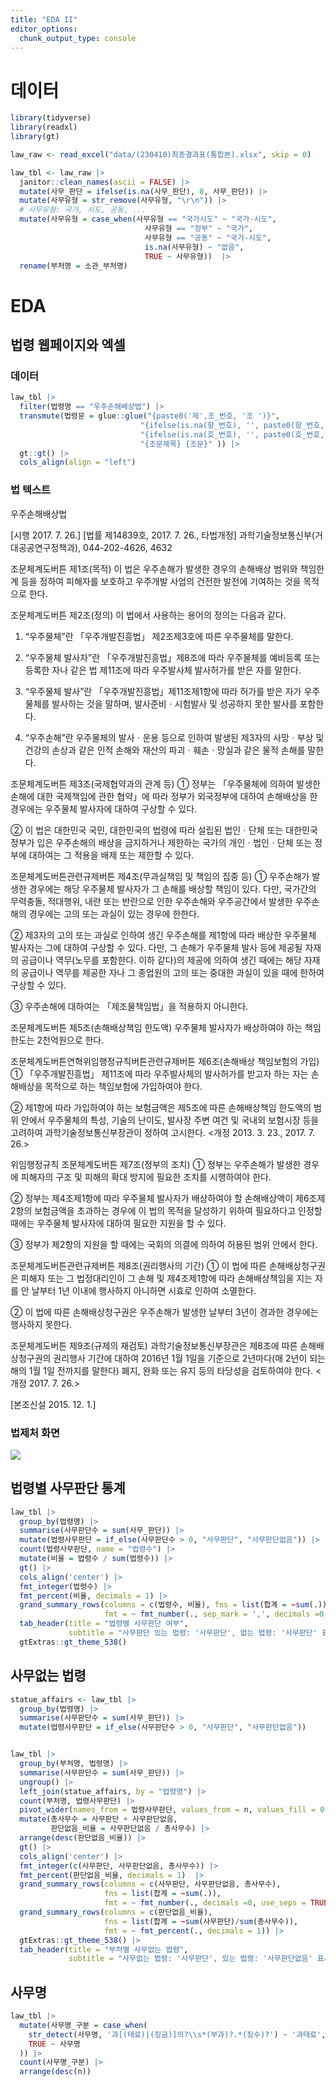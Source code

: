 ```yaml
---
title: "EDA II"
editor_options: 
  chunk_output_type: console
---
```


# 데이터

```r
library(tidyverse)
library(readxl)
library(gt)

law_raw <- read_excel("data/(230410)최종결과표(통합본).xlsx", skip = 0)

law_tbl <- law_raw |>
  janitor::clean_names(ascii = FALSE) |> 
  mutate(사무_판단 = ifelse(is.na(사무_판단), 0, 사무_판단)) |> 
  mutate(사무유형 = str_remove(사무유형, "\r\n")) |>
  # 사무유형: 국가, 시도, 공동, ...
  mutate(사무유형 = case_when(사무유형 == "국가시도" ~ "국가-시도",
                              사무유형 == "정부" ~ "국가",
                              사무유형 == "공동" ~ "국가-시도",
                              is.na(사무유형) ~ "없음",
                              TRUE ~ 사무유형))  |> 
  rename(부처명 = 소관_부처명)

```  


# EDA



## 법령 웹페이지와 엑셀

::: {.panel-tabset}

### 데이터 {.unnumbered}

```r
law_tbl |> 
  filter(법령명 == "우주손해배상법") |> 
  transmute(법령문 = glue::glue("{paste0('제',조_번호, '조 ')}",
                             "{ifelse(is.na(항_번호), '', paste0(항_번호, '항 '))}",
                             "{ifelse(is.na(호_번호), '', paste0(호_번호, '호 '))}",
                             "{조문제목} {조문}" )) |> 
  gt::gt() |> 
  cols_align(align = "left")
```

### 법 텍스트 {.unnumbered}

우주손해배상법

[시행 2017. 7. 26.] [법률 제14839호, 2017. 7. 26., 타법개정]
과학기술정보통신부(거대공공연구정책과), 044-202-4626, 4632

조문체계도버튼
 제1조(목적) 이 법은 우주손해가 발생한 경우의 손해배상 범위와 책임한계 등을 정하여 피해자를 보호하고 우주개발 사업의 건전한 발전에 기여하는 것을 목적으로 한다.

조문체계도버튼
 제2조(정의) 이 법에서 사용하는 용어의 정의는 다음과 같다.

1. “우주물체”란 「우주개발진흥법」 제2조제3호에 따른 우주물체를 말한다.

2. “우주물체 발사자”란 「우주개발진흥법」제8조에 따라 우주물체를 예비등록 또는 등록한 자나 같은 법 제11조에 따라 우주발사체 발사허가를 받은 자를 말한다.

3. “우주물체 발사”란 「우주개발진흥법」제11조제1항에 따라 허가를 받은 자가 우주물체를 발사하는 것을 말하며, 발사준비ㆍ시험발사 및 성공하지 못한 발사를 포함한다.

4. “우주손해”란 우주물체의 발사ㆍ운용 등으로 인하여 발생된 제3자의 사망ㆍ부상 및 건강의 손상과 같은 인적 손해와 재산의 파괴ㆍ훼손ㆍ망실과 같은 물적 손해를 말한다.

조문체계도버튼
 제3조(국제협약과의 관계 등) ① 정부는 「우주물체에 의하여 발생한 손해에 대한 국제책임에 관한 협약」에 따라 정부가 외국정부에 대하여 손해배상을 한 경우에는 우주물체 발사자에 대하여 구상할 수 있다.

② 이 법은 대한민국 국민, 대한민국의 법령에 따라 설립된 법인ㆍ단체 또는 대한민국 정부가 입은 우주손해의 배상을 금지하거나 제한하는 국가의 개인ㆍ법인ㆍ단체 또는 정부에 대하여는 그 적용을 배제 또는 제한할 수 있다.

조문체계도버튼관련규제버튼
 제4조(무과실책임 및 책임의 집중 등) ① 우주손해가 발생한 경우에는 해당 우주물체 발사자가 그 손해를 배상할 책임이 있다. 다만, 국가간의 무력충돌, 적대행위, 내란 또는 반란으로 인한 우주손해와 우주공간에서 발생한 우주손해의 경우에는 고의 또는 과실이 있는 경우에 한한다.

② 제3자의 고의 또는 과실로 인하여 생긴 우주손해를 제1항에 따라 배상한 우주물체 발사자는 그에 대하여 구상할 수 있다. 다만, 그 손해가 우주물체 발사 등에 제공될 자재의 공급이나 역무(노무를 포함한다. 이하 같다)의 제공에 의하여 생긴 때에는 해당 자재의 공급이나 역무를 제공한 자나 그 종업원의 고의 또는 중대한 과실이 있을 때에 한하여 구상할 수 있다.

③ 우주손해에 대하여는 「제조물책임법」을 적용하지 아니한다.

조문체계도버튼
 제5조(손해배상책임 한도액) 우주물체 발사자가 배상하여야 하는 책임한도는 2천억원으로 한다.

조문체계도버튼연혁위임행정규칙버튼관련규제버튼
 제6조(손해배상 책임보험의 가입) ① 「우주개발진흥법」 제11조에 따라 우주발사체의 발사허가를 받고자 하는 자는 손해배상을 목적으로 하는 책임보험에 가입하여야 한다.

② 제1항에 따라 가입하여야 하는 보험금액은 제5조에 따른 손해배상책임 한도액의 범위 안에서 우주물체의 특성, 기술의 난이도, 발사장 주변 여건 및 국내외 보험시장 등을 고려하여 과학기술정보통신부장관이 정하여 고시한다. <개정 2013. 3. 23., 2017. 7. 26.>

위임행정규칙
조문체계도버튼
 제7조(정부의 조치) ① 정부는 우주손해가 발생한 경우에 피해자의 구조 및 피해의 확대 방지에 필요한 조치를 시행하여야 한다.

② 정부는 제4조제1항에 따라 우주물체 발사자가 배상하여야 할 손해배상액이 제6조제2항의 보험금액을 초과하는 경우에 이 법의 목적을 달성하기 위하여 필요하다고 인정할 때에는 우주물체 발사자에 대하여 필요한 지원을 할 수 있다.

③ 정부가 제2항의 지원을 할 때에는 국회의 의결에 의하여 허용된 범위 안에서 한다.

조문체계도버튼관련규제버튼
 제8조(권리행사의 기간) ① 이 법에 따른 손해배상청구권은 피해자 또는 그 법정대리인이 그 손해 및 제4조제1항에 따라 손해배상책임을 지는 자를 안 날부터 1년 이내에 행사하지 아니하면 시효로 인하여 소멸한다.

② 이 법에 따른 손해배상청구권은 우주손해가 발생한 날부터 3년이 경과한 경우에는 행사하지 못한다.

조문체계도버튼
 제9조(규제의 재검토) 과학기술정보통신부장관은 제8조에 따른 손해배상청구권의 권리행사 기간에 대하여 2016년 1월 1일을 기준으로 2년마다(매 2년이 되는 해의 1월 1일 전까지를 말한다) 폐지, 완화 또는 유지 등의 타당성을 검토하여야 한다. <개정 2017. 7. 26.>

[본조신설 2015. 12. 1.]

### 법제처 화면

![](images/law_example.png)

:::

## 법령별 사무판단 통계

```r
law_tbl |>
  group_by(법령명) |> 
  summarise(사무판단수 = sum(사무_판단)) |> 
  mutate(법령사무판단 = if_else(사무판단수 > 0, "사무판단", "사무판단없음")) |> 
  count(법령사무판단, name = "법령수") |> 
  mutate(비율 = 법령수 / sum(법령수)) |> 
  gt() |> 
  cols_align('center') |> 
  fmt_integer(법령수) |> 
  fmt_percent(비율, decimals = 1) |> 
  grand_summary_rows(columns = c(법령수, 비율), fns = list(합계 = ~sum(.)),
                     fmt = ~ fmt_number(., sep_mark = ',', decimals =0, use_seps = FALSE)) |> 
  tab_header(title = "법령별 사무판단 여부", 
             subtitle = "사무판단 있는 법령: '사무판단', 없는 법령: '사무판단' 표시없음") |>
  gtExtras::gt_theme_538()
```


## 사무없는 법령

```r
statue_affairs <- law_tbl |>
  group_by(법령명) |> 
  summarise(사무판단수 = sum(사무_판단)) |> 
  mutate(법령사무판단 = if_else(사무판단수 > 0, "사무판단", "사무판단없음"))


law_tbl |> 
  group_by(부처명, 법령명) |>
  summarise(사무판단수 = sum(사무_판단)) |>
  ungroup() |> 
  left_join(statue_affairs, by = "법령명") |> 
  count(부처명, 법령사무판단) |> 
  pivot_wider(names_from = 법령사무판단, values_from = n, values_fill = 0) |> 
  mutate(총사무수 = 사무판단 + 사무판단없음,
         판단없음_비율 = 사무판단없음 / 총사무수) |>
  arrange(desc(판단없음_비율)) |> 
  gt() |> 
  cols_align('center') |> 
  fmt_integer(c(사무판단, 사무판단없음, 총사무수)) |> 
  fmt_percent(판단없음_비율, decimals = 1)  |> 
  grand_summary_rows(columns = c(사무판단, 사무판단없음, 총사무수), 
                     fns = list(합계 = ~sum(.)),
                     fmt = ~ fmt_number(., decimals =0, use_seps = TRUE)) |> 
  grand_summary_rows(columns = c(판단없음_비율), 
                     fns = list(합계 = ~sum(사무판단)/sum(총사무수)),
                     fmt = ~ fmt_percent(., decimals = 1)) |> 
  gtExtras::gt_theme_538() |> 
  tab_header(title = "부처별 사무없는 법령", 
             subtitle = "사무없는 법령: '사무판단', 있는 법령: '사무판단없음' 표시")
```

## 사무명

```r
law_tbl |> 
  mutate(사무명_구분 = case_when(
    str_detect(사무명, '과[(태료)|(징금)]의?\\s*(부과)?.*(징수)?') ~ '과태료',
    TRUE ~ 사무명
  )) |> 
  count(사무명_구분) |> 
  arrange(desc(n))
```

